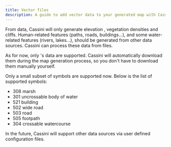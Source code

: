```yaml
---
title: Vector files
description: A guide to add vector data to your generated map with Cassini.
---
```



From <GlossaryLink slug="lidar" /> data, Cassini will only generate elevation <GlossaryLink slug="contours" />, vegetation densities and cliffs. Human-related features (paths, roads, buildings...), and some water-related features (rivers, lakes...), should be generated from other data sources. Cassini can process these data from <GlossaryLink slug="shapefile" /> files.

As for now, only <GlossaryLink slug="osm" />'s data are supported. Cassini will automatically download them during the map generation process, so you don't have to download them manually yourself.

Only a small subset of <GlossaryLink slug="isom" /> symbols are supported now. Below is the list of supported symbols:

- 308 marsh
- 301 uncrossable body of water
- 521 building
- 502 wide road
- 503 road
- 505 footpath
- 304 crossable watercourse

In the future, Cassini will support other data sources via user defined configuration files.
